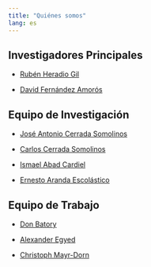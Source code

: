 ```yaml
---
title: "Quiénes somos"
lang: es
---
```


## Investigadores Principales

-   [Rubén Heradio Gil](https://portalcientifico.uned.es/investigadores/182966/detalle)

-   [David Fernández Amorós](https://portalcientifico.uned.es/investigadores/184809/detalle)

## Equipo de Investigación

-   [José Antonio Cerrada Somolinos](https://portalcientifico.uned.es/investigadores/182913/detalle)

-   [Carlos Cerrada Somolinos](https://portalcientifico.uned.es/investigadores/182912/detalle)

-   [Ismael Abad Cardiel](https://portalcientifico.uned.es/investigadores/182882/detalle)

-   [Ernesto Aranda Escolástico](https://portalcientifico.uned.es/investigadores/184766/detalle)

## Equipo de Trabajo

-   [Don Batory](https://scholar.google.com/citations?user=jUzA3H8AAAAJ&hl=en)

-   [Alexander Egyed](http://140.78.115.16/alexander.egyed/)

-   [Christoph Mayr-Dorn](https://www.jku.at/en/institute-of-software-systems-engineering/about-us/team/christoph-mayr-dorn/)
